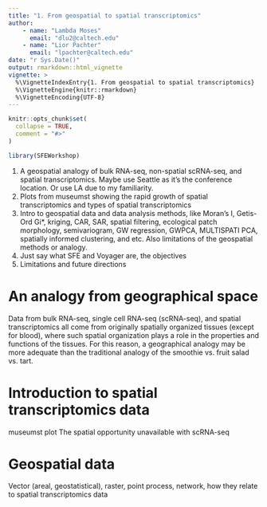 ```yaml
---
title: "1. From geospatial to spatial transcriptomics"
author:
    - name: "Lambda Moses"
      email: "dlu2@caltech.edu"
    - name: "Lior Pachter"
      email: "lpachter@caltech.edu"
date: "r Sys.Date()"
output: rmarkdown::html_vignette
vignette: >
  %\VignetteIndexEntry{1. From geospatial to spatial transcriptomics}
  %\VignetteEngine{knitr::rmarkdown}
  %\VignetteEncoding{UTF-8}
---
```


```r
knitr::opts_chunk$set(
  collapse = TRUE,
  comment = "#>"
)
```

```r
library(SFEWorkshop)
```

1. A geospatial analogy of bulk RNA-seq, non-spatial scRNA-seq, and spatial transcriptomics. Maybe use Seattle as it's the conference location. Or use LA due to my familiarity.
2. Plots from museumst showing the rapid growth of spatial transcriptomics and types of spatial transcriptomics
3. Intro to geospatial data and data analysis methods, like Moran's I, Getis-Ord Gi*, kriging, CAR, SAR, spatial filtering, ecological patch morphology, semivariogram, GW regression, GWPCA, MULTISPATI PCA, spatially informed clustering, and etc. Also limitations of the geospatial methods or analogy.
7. Just say what SFE and Voyager are, the objectives
8. Limitations and future directions

# An analogy from geographical space
Data from bulk RNA-seq, single cell RNA-seq (scRNA-seq), and spatial transcriptomics all come from originally spatially organized tissues (except for blood), where such spatial organization plays a role in the properties and functions of the tissues. For this reason, a geographical analogy may be more adequate than the traditional analogy of the smoothie vs. fruit salad vs. tart. 

# Introduction to spatial transcriptomics data
museumst plot
The spatial opportunity unavailable with scRNA-seq

# Geospatial data
Vector (areal, geostatistical), raster, point process, network, how they relate to spatial transcriptomics data

